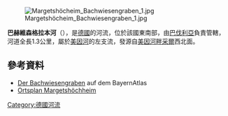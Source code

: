 {{No footnotes|time=2020-11-04T14:14:17+00:00}}
{{Coord|49.828330|N|9.868118|E|display=title}}
[[Image:Margetshöcheim_Bachwiesengraben_1.jpg|right]]

'''巴赫維森格拉本河'''（{{lang-de|Bachwiesengraben}}），是[[德國|德國]]的河流，位於該國東南部，由[[巴伐利亞|巴伐利亞]]負責管轄，河道全長1.3公里，屬於[[美因河|美因河]]的左支流，發源自[[美因河畔采爾|美因河畔采爾]]西北面。

==參考資料==
* [http://geoportal.bayern.de/bayernatlas/default?lon=4346173.5&lat=5523430.5&zoom=11&base=951 Der Bachwiesengraben] auf dem BayernAtlas
* [http://www.margetshoechheim.de/index.php?option=com_content&view=article&id=52&Itemid=67 Ortsplan Margetshöchheim] {{Wayback|url=http://www.margetshoechheim.de/index.php?option=com_content&view=article&id=52&Itemid=67 |date=20160304070432 }}

{{Germany-geo-stub}}
[[Category:德國河流|Category:德國河流]]